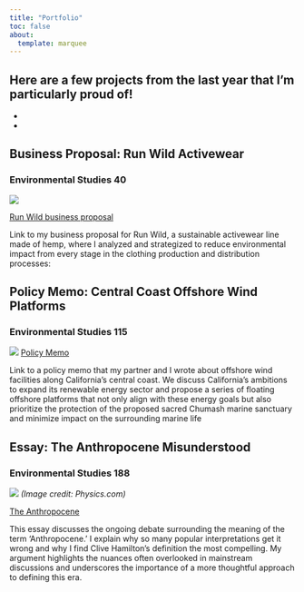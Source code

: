 ```yaml
---
title: "Portfolio"
toc: false
about: 
  template: marquee
---
```


Here are a few projects from the last year that I'm particularly proud of! 
-
-
-


## Business Proposal: Run Wild Activewear
### Environmental Studies 40
![](media/runwild.jpg)


[Run Wild business proposal](https://docs.google.com/presentation/d/1yYtvp1Isg6iQK9o2rOnBSuzVZP3A8twLal_NiPm-Wa0/edit?usp=sharing)

Link to my business proposal for Run Wild, a sustainable activewear line made of hemp, where I analyzed and strategized to reduce environmental impact from every stage in the clothing production and distribution processes: 

## Policy Memo: Central Coast Offshore Wind Platforms
### Environmental Studies 115
![](media/memo.jpg)
[Policy Memo](https://docs.google.com/document/d/1tPJL7Do3CeJxtlXkTC8CDFajmi5sJH1r2DRozK18ss8/edit?usp=sharing)

Link to a policy memo that my partner and I wrote about offshore wind facilities along California's central coast. We discuss California's ambitions to expand its renewable energy sector and propose a series of floating offshore platforms that not only align with these energy goals but also prioritize the protection of the proposed sacred Chumash marine sanctuary and minimize impact on the surrounding marine life


## Essay: The Anthropocene Misunderstood
### Environmental Studies 188

![](media/anthropocene.jpg)
*(Image credit: Physics.com)*


[The Anthropocene](https://docs.google.com/document/d/1aPfQPiFG_G48kCIJA3pUYZWmtppHg1eQP_JSXsbIqgM/edit?usp=sharing)


This essay discusses the ongoing debate surrounding the meaning of the term 'Anthropocene.' I explain why so many popular interpretations get it wrong and why I find Clive Hamilton's definition the most compelling. My argument highlights the nuances often overlooked in mainstream discussions and underscores the importance of a more thoughtful approach to defining this era.









